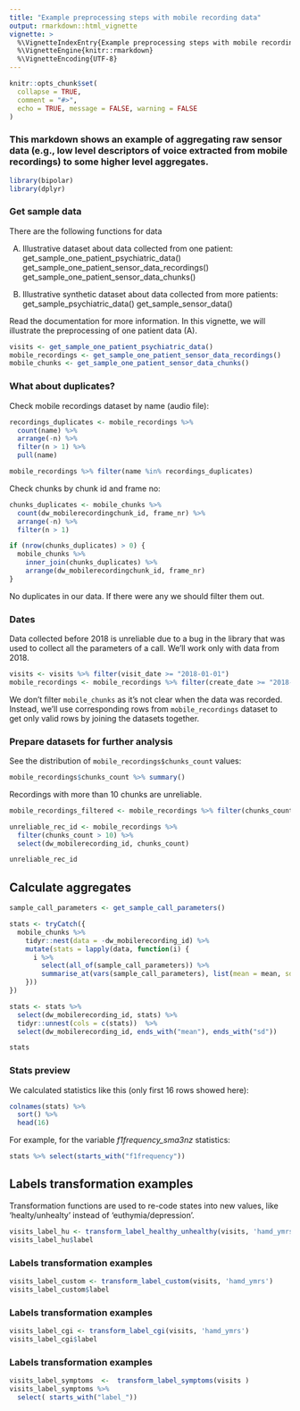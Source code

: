```yaml
---
title: "Example preprocessing steps with mobile recording data"
output: rmarkdown::html_vignette
vignette: >
  %\VignetteIndexEntry{Example preprocessing steps with mobile recording data}
  %\VignetteEngine{knitr::rmarkdown}
  %\VignetteEncoding{UTF-8}
---
```


```r
knitr::opts_chunk$set(
  collapse = TRUE,
  comment = "#>",
  echo = TRUE, message = FALSE, warning = FALSE
)
```
### This markdown shows an example of aggregating raw sensor data (e.g., low level descriptors of voice extracted from mobile recordings) to some higher level aggregates. 


```r
library(bipolar)
library(dplyr)
```

### Get sample data

There are the following functions for data

(A) Illustrative dataset about data collected from one patient:
get_sample_one_patient_psychiatric_data()
get_sample_one_patient_sensor_data_recordings()
get_sample_one_patient_sensor_data_chunks()

(B) Illustrative synthetic dataset about data collected from more patients:
get_sample_psychiatric_data()
get_sample_sensor_data()

Read the documentation for more information.
In this vignette, we will illustrate the preprocessing of one patient data (A).


```r
visits <- get_sample_one_patient_psychiatric_data()
mobile_recordings <- get_sample_one_patient_sensor_data_recordings()
mobile_chunks <- get_sample_one_patient_sensor_data_chunks()
```

### What about duplicates?

Check mobile recordings dataset by name (audio file):

```r
recordings_duplicates <- mobile_recordings %>%
  count(name) %>% 
  arrange(-n) %>% 
  filter(n > 1) %>% 
  pull(name)

mobile_recordings %>% filter(name %in% recordings_duplicates)
```

Check chunks by chunk id and frame no:

```r
chunks_duplicates <- mobile_chunks %>% 
  count(dw_mobilerecordingchunk_id, frame_nr) %>% 
  arrange(-n) %>% 
  filter(n > 1)

if (nrow(chunks_duplicates) > 0) {
  mobile_chunks %>%
    inner_join(chunks_duplicates) %>%
    arrange(dw_mobilerecordingchunk_id, frame_nr)
}
```

No duplicates in our data. If there were any we should filter them out.

### Dates

Data collected before 2018 is unreliable due to a bug in the library that was used to collect all the parameters of a call. We'll work only with data from 2018.

```r
visits <- visits %>% filter(visit_date >= "2018-01-01")
mobile_recordings <- mobile_recordings %>% filter(create_date >= "2018-01-01")
```

We don't filter `mobile_chunks` as it's not clear when the data was recorded. Instead, we'll use corresponding rows from `mobile_recordings` dataset to get only valid rows by joining the datasets together.

### Prepare datasets for further analysis

See the distribution of `mobile_recordings$chunks_count` values:

```r
mobile_recordings$chunks_count %>% summary()
```

Recordings with more than 10 chunks are unreliable.

```r
mobile_recordings_filtered <- mobile_recordings %>% filter(chunks_count <= 10)

unreliable_rec_id <- mobile_recordings %>% 
  filter(chunks_count > 10) %>% 
  select(dw_mobilerecording_id, chunks_count)

unreliable_rec_id
```

## Calculate aggregates

```r
sample_call_parameters <- get_sample_call_parameters()

stats <- tryCatch({
  mobile_chunks %>% 
    tidyr::nest(data = -dw_mobilerecording_id) %>% 
    mutate(stats = lapply(data, function(i) {
      i %>%
        select(all_of(sample_call_parameters)) %>% 
        summarise_at(vars(sample_call_parameters), list(mean = mean, sd = sd))
    }))
})

stats <- stats %>% 
  select(dw_mobilerecording_id, stats) %>% 
  tidyr::unnest(cols = c(stats))  %>% 
  select(dw_mobilerecording_id, ends_with("mean"), ends_with("sd"))

stats
```

### Stats preview

We calculated statistics like this (only first 16 rows showed here):

```r
colnames(stats) %>%
  sort() %>% 
  head(16)
```

For example, for the variable *f1frequency_sma3nz* statistics:

```r
stats %>% select(starts_with("f1frequency"))
```

## Labels transformation examples

Transformation functions are used to re-code states into new values, like 'healty/unhealty' instead of 'euthymia/depression'.

```r
visits_label_hu <- transform_label_healthy_unhealthy(visits, 'hamd_ymrs')
visits_label_hu$label
```

### Labels transformation examples

```r
visits_label_custom <- transform_label_custom(visits, 'hamd_ymrs')
visits_label_custom$label
```

### Labels transformation examples

```r
visits_label_cgi <- transform_label_cgi(visits, 'hamd_ymrs')
visits_label_cgi$label
```

### Labels transformation examples

```r
visits_label_symptoms  <-  transform_label_symptoms(visits )
visits_label_symptoms %>%
  select( starts_with("label_"))
```
